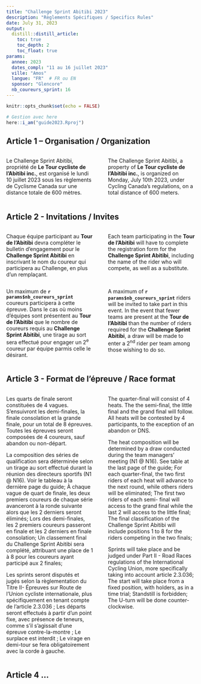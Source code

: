 ```yaml
---
title: "Challenge Sprint Abitibi 2023"
description: "Règlements Spécifiques / Specifics Rules"
date: July 31, 2023
output:
  distill::distill_article:
    toc: true
    toc_depth: 2
    toc_float: true
params:
  annee: 2023
  dates_compl: "11 au 16 juillet 2023"
  ville: "Amos"
  langue: "FR"  # FR ou EN
  sponsor: "Glencore"
  nb_coureurs_sprint: 16
---
```


<!-- Analytics Matomo dans le fichier _footer.html -->

<!-- Références 2 colonnes : https://bookdown.org/yihui/rmarkdown-cookbook/multi-column.html-->

<!-- Pour render : rmarkdown::render_site('guide_sprint_FR') -->

```r
knitr::opts_chunk$set(echo = FALSE)

# Gestion avec here
here::i_am("guide2023.Rproj")

```


## Article 1 – Organisation / Organization

:::: {style="display: grid; grid-template-columns: 1fr 1fr; grid-column-gap: 40px;"}
::: {}
Le Challenge Sprint Abitibi, propriété de **Le Tour cycliste de l’Abitibi inc.**, est organisé le lundi 10 juillet 2023 sous les règlements de Cyclisme Canada sur une distance totale de 600 mètres.
:::
::: {}
The Challenge Sprint Abitibi, a property of **Le Tour cycliste de l’Abitibi inc.**, is organized on Monday, July 10th 2023, under Cycling Canada’s regulations, on a total distance of 600 meters.
:::
::::


## Article 2 - Invitations / Invites


:::: {style="display: grid; grid-template-columns: 1fr 1fr; grid-column-gap: 40px;"}

::: {}
Chaque équipe participant au **Tour de l’Abitibi** devra compléter le bulletin d’engagement pour le **Challenge Sprint Abitibi** en inscrivant le nom du coureur qui participera au Challenge, en plus d’un remplaçant.
:::

:::{}
Each team participating in the **Tour de l’Abitibi** will have to complete the registration form for the **Challenge Sprint Abitibi**, including the name of the rider who will compete, as well as a substitute.
:::
::::

:::: {style="display: grid; grid-template-columns: 1fr 1fr; grid-column-gap: 40px;"}
::: {}
Un maximum de **`r params$nb_coureurs_sprint`** coureurs participera à cette épreuve. Dans le cas où moins d'équipes sont présentent au **Tour de l'Abitibi** que le nombre de coureurs requis au **Challenge Sprint Abitibi**, une tirage au sort sera effectué pour engager un 2^e^ coureur par équipe parmis celle le désirant. 
:::
::: {}
A maximum of **`r params$nb_coureurs_sprint`** riders will be invited to take part in this event. In the event that fewer teams are present at the **Tour de l'Abitibi** than the number of riders required for the **Challenge Sprint Abitibi**, a draw will be made to enter a 2^nd^ rider per team among those wishing to do so. 
:::
::::

## Article 3 - Format de l’épreuve / Race format

:::: {style="display: grid; grid-template-columns: 1fr 1fr; grid-column-gap: 40px;"}

::: {}
Les quarts de finale seront constituées de 4 vagues. S’ensuivront les demi-finales, la finale consolation et la grande finale, pour un total de 8 épreuves. Toutes les épreuves seront composées de 4 coureurs, sauf abandon ou non-départ.

La composition des séries de qualification sera déterminée selon un tirage au sort effectué durant la réunion des directeurs sportifs (N1 @ N16). Voir le tableau à la dernière page du guide;
À chaque vague de quart de finale, les deux premiers coureurs de chaque série avanceront à la ronde suivante alors que les 2 derniers seront éliminés;
Lors des demi-finales, les 2 premiers coureurs passeront en finale et les 2 derniers en finale consolation;
Un classement final du Challenge Sprint Abitibi sera complété, attribuant une place de 1 à 8 pour les coureurs ayant participé aux 2 finales;

Les sprints seront disputés et jugés selon la règlementation du Titre II- Épreuves sur Route de l’Union cycliste internationale, plus spécifiquement en tenant compte de l’article 2.3.036 ;
Les départs seront effectués à partir d’un point fixe, avec présence de teneurs, comme s’il s’agissait d’une épreuve contre-la-montre ;
Le surplace est interdit ;
Le virage en demi-tour se fera obligatoirement avec la corde à gauche.
:::

:::{}
The quarter-final will consist of 4 heats. The the semi-final, the little final and the grand final will follow. All heats will be contested by 4 participants, to the exception of an abandon or DNS.

The heat composition will be determined by a draw conducted during the team managers' meeting (N1 @ N16). See table at the last page of the guide;
For each quarter-final, the two first riders of each heat will advance to the next round, while others riders will be eliminated;
The first two riders of each semi- final will access to the grand final while the last 2 will access to the little final;
The final classification of the Challenge Sprint Abitibi will include positions 1 to 8 for the riders competing in the two finals;

Sprints will take place and be judged under Part II - Road Races regulations of the International Cycling Union, more specifically taking into account article 2.3.036;
The start will take place from a fixed position, with holders, as in a time trial;
Standstill is forbidden;
The U-turn will be done counter-clockwise.
:::
::::

## Article 4 ...